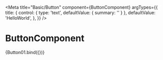 
<Meta
  title="Basic/Button"
  component={ButtonComponent}
  argTypes={{
    title: {
      control: { type: 'text', defaultValue: { summary: '' } },
      defaultValue: 'HelloWorld',
    },
  }}
/>

# ButtonComponent


<Story name="standard">{Button01.bind({})}</Story>
